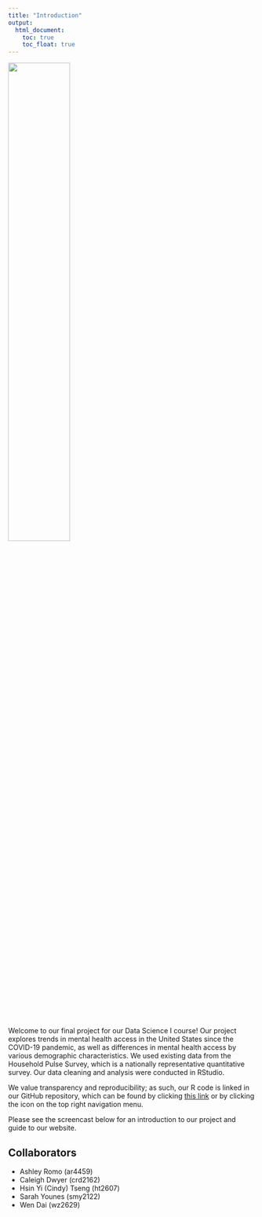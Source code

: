 ```yaml
---
title: "Introduction"
output: 
  html_document:
    toc: true
    toc_float: true
---
```


<img src="images/mental_health_intro.jpeg" style="width:50%">

Welcome to our final project for our Data Science I course! Our project explores trends in mental health access in the United States since the COVID-19 pandemic, as well as differences in mental health access by various demographic characteristics. We used existing data from the Household Pulse Survey, which is a nationally representative quantitative survey. Our data cleaning and analysis were conducted in RStudio.

We value transparency and reproducibility; as such, our R code is linked in our GitHub repository, which can be found by clicking [this link](https://github.com/romoashley/p8105_final_mental_health) or by clicking the icon on the top right navigation menu.

Please see the screencast below for an introduction to our project and guide to our website.

## Collaborators

* Ashley Romo (ar4459)
* Caleigh Dwyer (crd2162)
* Hsin Yi (Cindy) Tseng (ht2607)
* Sarah Younes (smy2122)
* Wen Dai (wz2629)